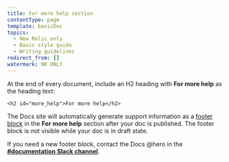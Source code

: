 ```yaml
---
title: For more help section
contentType: page
template: basicDoc
topics:
  - New Relic only
  - Basic style guide
  - Writing guidelines
redirect_from: []
watermark: NR ONLY
---
```


At the end of every document, include an H2 heading with **For more help** as the heading text:

```
<h2 id="more_help">For more help</h2>
```

The Docs site will automatically generate support information as a [footer block](/docs/new-relic-only/drupal-configuration/page-components/manage-content-footers) in the **For more help** section after your doc is published. The footer block is not visible while your doc is in draft state.

If you need a new footer block, contact the Docs @hero in the [**#documentation Slack channel**](https://newrelic.slack.com/messages/C0DSGL3FZ/).
